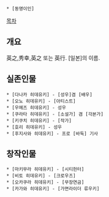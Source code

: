  * [동명이인]

[[목차]]
== 개요 ==
英之,秀幸,英之 또는 英行. [일본]의 이름.
== 실존인물 ==
 * [다나카 히데유키] - [성우]겸 [배우]
 * [오노 히데유키] - [아티스트]
 * [우메즈 히데유키] - 성우
 * [쿠라타 히데유키] - [소설가] 겸 [각본가]
 * [키쿠치 히데유키] - [작가]
 * [호리 히데유키] - 성우
 * [후지사와 히데유키] - 프로 [바둑] 기사
== 창작인물 ==
 * [마키무라 히데유키] - [시티헌터]
 * [비토 히데유키] - [크로우즈]
 * [오카쿠라 히데유키] - [무장연금]
 * [카가와 히데유키] - [가면라이더 류우키]
 
